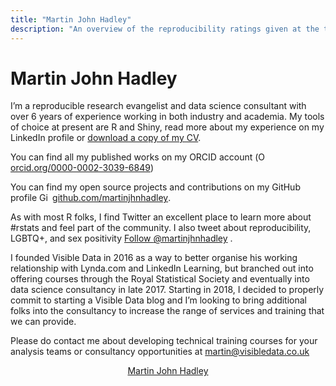 ```yaml
---
title: "Martin John Hadley"
description: "An overview of the reproducibility ratings given at the top of each blogpost"
---
```


# Martin John Hadley

<div class='row'>

<div class="col-sm-8">

<p>I'm a reproducible research evangelist and data science consultant with over 6 years of experience working in both industry and academia. My tools of choice at present are R and Shiny, read more about my experience on my LinkedIn profile or <a href="/team/cvs/2018-01-30_CV_Martin-John-Hadley.docx" target="_blank">download a copy of my CV</a>.</p>

<p>You can find all my published works on my ORCID account (<a href="https://orcid.org/0000-0002-3039-6849" target="orcid.widget" rel="noopener noreferrer" style="vertical-align:top;"><img src="../img/orcid_16x16.png" style="width:1em;" alt="ORCID iD icon">orcid.org/0000-0002-3039-6849</a>)</p>

<p>You can find my open source projects and contributions on my GitHub profile <a href="https://github.com/martinjhnhadley" target="github.widget" rel="noopener noreferrer" style="vertical-align:top;"><img src="../img/GitHub-Mark-32px.png" style="width:1em;margin-right:.5em;" alt="GitHub logo">github.com/martinjhnhadley</a>.

<p>As with most R folks, I find Twitter an excellent place to learn more about #rstats and feel part of the community. I also tweet about reproducibility, LGBTQ+, and sex positivity <a href="https://twitter.com/martinjhnhadley?ref_src=twsrc%5Etfw" class="twitter-follow-button" data-show-count="false">Follow @martinjhnhadley</a><script async src="https://platform.twitter.com/widgets.js" charset="utf-8"></script>.</p>

<p>I founded Visible Data in 2016 as a way to better organise his working relationship with Lynda.com and LinkedIn Learning, but branched out into offering courses through the Royal Statistical Society and eventually into data science consultancy in late 2017. Starting in 2018, I decided to properly commit to starting a Visible Data blog and I'm looking to bring additional folks into the consultancy to increase the range of services and training that we can provide.</p>

<p>Please do contact me about developing technical training courses for your analysis teams or consultancy opportunities at <a href='mailto:martin@visibledata.co.uk'>martin@visibledata.co.uk</a>

</div>

<div class="col-sm-4">

<center>
<script type="text/javascript" src="https://platform.linkedin.com/badges/js/profile.js" async defer></script>
<div class="LI-profile-badge"  data-version="v1" data-size="large" data-locale="en_US" data-type="vertical" data-theme="light" data-vanity="martinjohnhadley"><a class="LI-simple-link" href='https://uk.linkedin.com/in/martinjohnhadley?trk=profile-badge'>Martin John Hadley</a></div>
</center>

</div>

</div>